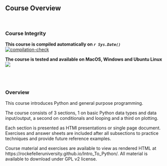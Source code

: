 ## Course Overview
<br>

### Course Integrity
**This course is compiled automatically on _`r Sys.Date()`_ **
<br>
[![compilation-check](https://github.com/RockefellerUniversity/Intro_To_Python/actions/workflows/selfTest.yml/badge.svg)](https://github.com/RockefellerUniversity/Intro_To_Python/actions/workflows/selfTest.yml)

**The course is tested and available on MacOS, Windows and Ubuntu Linux**
<br>
[<img src="https://github.com/RockefellerUniversity/Intro_To_Python/workflows/R-CMD-check/badge.svg">](https://github.com/RockefellerUniversity/Intro_To_Python/actions?query=workflow%3AR-CMD-check)

<br>
<br>

### Overview
This course introduces Python and general purpose programming.

The course consists of 3 sections, 1 on basic Python data types and data input/output, a second on conditionals and looping and a third on plotting. 

Each section is presented as HTMl presentations or single page document. Exercises and answer sheets are included after all subsections to practice techniques and provide future reference examples.

Course material and exercises are available to view as rendered HTML at https://rockefelleruniversity.github.io/Intro_To_Python/.
All material is available to download under GPL v2 license.

